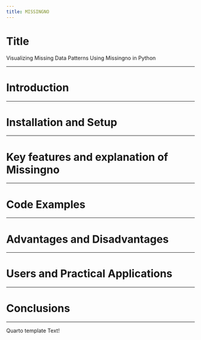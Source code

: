 ```yaml
---
title: MISSINGNO
---
```

# Title {#MISSINGNO}

Visualizing Missing Data Patterns Using Missingno in Python

---

# Introduction {#Introduction}

---

# Installation and Setup {#Installation-Setup}

---

# Key features and explanation of Missingno {#Keyfeatures}

---

# Code Examples {#Code-Examples}

---

# Advantages and Disadvantages {#Advantages-Disadvantages}

---

# Users and Practical Applications {#Practical-Applications}

---

# Conclusions {#Conclusions}

---


Quarto template Text!
